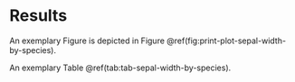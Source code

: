 # Results {.unnumbered}

An exemplary Figure is depicted in Figure \@ref(fig:print-plot-sepal-width-by-species).

An exemplary Table \@ref(tab:tab-sepal-width-by-species).
